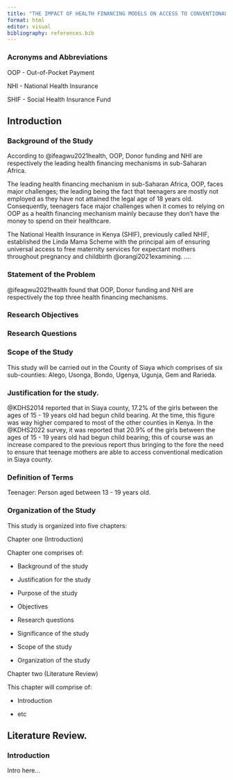 ```yaml
---
title: "THE IMPACT OF HEALTH FINANCING MODELS ON ACCESS TO CONVENTIONAL MEDICATION IN SIAYA COUNTY: EXAMINING IMPLICATIONS FOR EXPECTANT TEENAGE MOTHERS"
format: html
editor: visual
bibliography: references.bib
---
```


### Acronyms and Abbreviations

OOP - Out-of-Pocket Payment

NHI - National Health Insurance

SHIF - Social Health Insurance Fund

## Introduction

### Background of the Study

According to @ifeagwu2021health, OOP, Donor funding and NHI are respectively the leading health financing mechanisms in sub-Saharan Africa.

The leading health financing mechanism in sub-Saharan Africa, OOP, faces major challenges; the leading being the fact that teenagers are mostly not employed as they have not attained the legal age of 18 years old. Consequently, teenagers face major challenges when it comes to relying on OOP as a health financing mechanism mainly because they don't have the money to spend on their healthcare.

The National Health Insurance in Kenya (SHIF), previously called NHIF, established the Linda Mama Scheme with the principal aim of ensuring universal access to free maternity services for expectant mothers throughout pregnancy and childbirth @orangi2021examining. ....

### Statement of the Problem

@ifeagwu2021health found that OOP, Donor funding and NHI are respectively the top three health financing mechanisms.

### Research Objectives

### Research Questions

### Scope of the Study

This study will be carried out in the County of Siaya which comprises of six sub-counties: Alego, Usonga, Bondo, Ugenya, Ugunja, Gem and Rarieda.

### Justification for the study.

@KDHS2014 reported that in Siaya county, 17.2% of the girls between the ages of 15 - 19 years old had begun child bearing. At the time, this figure was way higher compared to most of the other counties in Kenya. In the @KDHS2022 survey, it was reported that 20.9% of the girls between the ages of 15 - 19 years old had begun child bearing; this of course was an increase compared to the previous report thus bringing to the fore the need to ensure that teenage mothers are able to access conventional medication in Siaya county.

### Definition of Terms

Teenager: Person aged between 13 - 19 years old.

### Organization of the Study

This study is organized into five chapters:

Chapter one (Introduction)

Chapter one comprises of:

-   Background of the study

-   Justification for the study

-   Purpose of the study

-   Objectives

-   Research questions

-   Significance of the study

-   Scope of the study

-   Organization of the study

Chapter two (Literature Review)

This chapter will comprise of:

-   Introduction

-   etc

## Literature Review.

### Introduction

Intro here...
